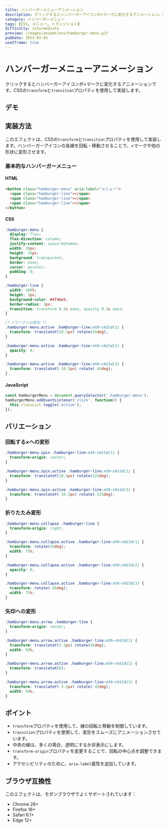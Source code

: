 ```yaml
---
title: ハンバーガーメニューアニメーション
description: クリックするとハンバーガーアイコンが×マークに変化するアニメーション。CSSのtransformとtransitionプロパティを使用した実装例。
category: ハンバーガーメニュー
tags: [CSS, メニュー, トランジション]
difficulty: intermediate
preview: /images/animations/hamburger-menu.gif
pubDate: 2023-03-05
useIframe: true
---
```



# ハンバーガーメニューアニメーション

クリックするとハンバーガーアイコンが×マークに変化するアニメーションです。CSSの`transform`と`transition`プロパティを使用して実装します。

## デモ

<IframeDemo title="ハンバーガーメニューアニメーション" description="アイコンをクリックすると変形します" height="300px">
</IframeDemo>

## 実装方法

このエフェクトは、CSSの`transform`と`transition`プロパティを使用して実装します。ハンバーガーアイコンの各線を回転・移動させることで、×マークや他の形状に変形させます。

### 基本的なハンバーガーメニュー

#### HTML
```html
<button class="hamburger-menu" aria-label="メニュー">
  <span class="hamburger-line"></span>
  <span class="hamburger-line"></span>
  <span class="hamburger-line"></span>
</button>
```

#### CSS
```css
.hamburger-menu {
  display: flex;
  flex-direction: column;
  justify-content: space-between;
  width: 30px;
  height: 24px;
  background: transparent;
  border: none;
  cursor: pointer;
  padding: 0;
}

.hamburger-line {
  width: 100%;
  height: 3px;
  background-color: #4f46e5;
  border-radius: 3px;
  transition: transform 0.3s ease, opacity 0.3s ease;
}

/* ×マークへの変形 */
.hamburger-menu.active .hamburger-line:nth-child(1) {
  transform: translateY(10.5px) rotate(45deg);
}

.hamburger-menu.active .hamburger-line:nth-child(2) {
  opacity: 0;
}

.hamburger-menu.active .hamburger-line:nth-child(3) {
  transform: translateY(-10.5px) rotate(-45deg);
}
```

#### JavaScript
```javascript
const hamburgerMenu = document.querySelector('.hamburger-menu');
hamburgerMenu.addEventListener('click', function() {
  this.classList.toggle('active');
});
```

## バリエーション

### 回転する×への変形

```css
.hamburger-menu.spin .hamburger-line:nth-child(1) {
  transform-origin: center;
}

.hamburger-menu.spin.active .hamburger-line:nth-child(1) {
  transform: translateY(10.5px) rotate(225deg);
}

.hamburger-menu.spin.active .hamburger-line:nth-child(3) {
  transform: translateY(-10.5px) rotate(-225deg);
}
```

### 折りたたみ変形

```css
.hamburger-menu.collapse .hamburger-line {
  transform-origin: right;
}

.hamburger-menu.collapse.active .hamburger-line:nth-child(1) {
  transform: rotate(45deg);
  width: 75%;
}

.hamburger-menu.collapse.active .hamburger-line:nth-child(2) {
  opacity: 0;
}

.hamburger-menu.collapse.active .hamburger-line:nth-child(3) {
  transform: rotate(-45deg);
  width: 75%;
}
```

### 矢印への変形

```css
.hamburger-menu.arrow .hamburger-line {
  transform-origin: center;
}

.hamburger-menu.arrow.active .hamburger-line:nth-child(1) {
  transform: translateY(3.5px) rotate(45deg);
  width: 50%;
}

.hamburger-menu.arrow.active .hamburger-line:nth-child(2) {
  transform: translateX(0);
}

.hamburger-menu.arrow.active .hamburger-line:nth-child(3) {
  transform: translateY(-3.5px) rotate(-45deg);
  width: 50%;
}
```

## ポイント

- `transform`プロパティを使用して、線の回転と移動を制御しています。
- `transition`プロパティを使用して、変形をスムーズにアニメーションさせています。
- 中央の線は、多くの場合、透明にするか非表示にします。
- `transform-origin`プロパティを変更することで、回転の中心点を調整できます。
- アクセシビリティのために、`aria-label`属性を追加しています。

## ブラウザ互換性

このエフェクトは、モダンブラウザでよくサポートされています：

- Chrome 26+
- Firefox 16+
- Safari 6.1+
- Edge 12+
